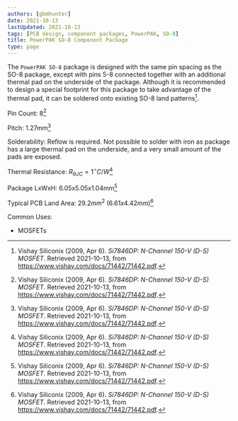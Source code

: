 ```yaml
---
authors: [gbmhunter]
date: 2021-10-13
lastUpdated: 2021-10-13
tags: [PCB design, component packages, PowerPAK, SO-8]
title: PowerPAK SO-8 Component Package
type: page
---
```


The `PowerPAK SO-8` package is designed with the same pin spacing as the SO-8 package, except with pins 5-8 connected together with an additional thermal pad on the underside of the package. Although it is recommended to design a special footprint for this package to take advantage of the thermal pad, it can be soldered onto existing SO-8 land patterns[^bib-vishay-si7846dp].

Pin Count: 8[^bib-vishay-si7846dp]

Pitch: 1.27mm[^bib-vishay-si7846dp]

Solderability: Reflow is required. Not possible to solder with iron as package has a large thermal pad on the underside, and a very small amount of the pads are exposed.

Thermal Resistance: $R_{\theta JC}=1^{\circ}C/W$[^bib-vishay-si7846dp]

Package LxWxH: 6.05x5.05x1.04mm[^bib-vishay-si7846dp]

Typical PCB Land Area: $29.2mm^2$ ($6.61x4.42mm$)[^bib-vishay-si7846dp]

Common Uses:
* MOSFETs

[^bib-vishay-si7846dp]:  Vishay Siliconix (2009, Apr 6). _Si7846DP: N-Channel 150-V (D-S) MOSFET_. Retrieved 2021-10-13, from https://www.vishay.com/docs/71442/71442.pdf.
